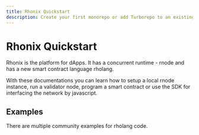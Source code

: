 ```yaml
---
title: Rhonix Quickstart
description: Create your first monorepo or add Turborepo to an existing project.
---
```



# Rhonix Quickstart

Rhonix is the platform for dApps. It has a concurrent runtime - rnode and has a new smart contract language rholang.

With these documentations you can learn how to setup a local rnode instance, run a validator node, program a smart contract or use the SDK for interfacing the network by javascript.

<QuickStartArea />

## Examples

There are multiple community examples for rholang code.

<ExamplesArea />
